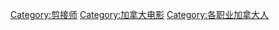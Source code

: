 [[Category:剪接师|Category:剪接师]]
[[Category:加拿大电影|Category:加拿大电影]]
[[Category:各职业加拿大人|Category:各职业加拿大人]]